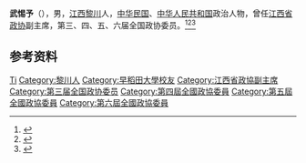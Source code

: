 '''武惕予'''（{{bd|1894年||1989年}}），男，[[江西|江西]][[黎川|黎川]]人，[[中华民国|中华民国]]、[[中华人民共和国|中华人民共和国]]政治人物，曾任[[江西省政协|江西省政协]]副主席，第三、四、五、六届全国政协委员。<ref>{{Cite book|title=历届全国政协委员人名辞典|author=|publisher=中国国际广播出版社|year=1996|isbn=9787507813746|location=北京|pages=286}}</ref><ref>{{Cite book|title=中华人民共和国职官志|author=何虎生, 李耀东, 向常福主编|publisher=中国社会出版社|year=2003|isbn=9787800883934|location=北京|pages=}}</ref><ref>{{cite book|title=中囯人名大辞典·当代人物卷|author=廖盖隆等编|year=1990|publisher=上海辞书出版社|location=上海|page=}}</ref>

== 参考资料 ==
{{reflist}}

{{中国人物小作品}}

{{Authority control}}
{{DEFAULTSORT:Wu武}}
[[Category:武姓|Ti]]
[[Category:黎川人|Category:黎川人]]
[[Category:早稻田大學校友|Category:早稻田大學校友]]
[[Category:江西省政協副主席|Category:江西省政協副主席]]
[[Category:第三届全国政协委员|Category:第三届全国政协委员]]
[[Category:第四屆全國政協委員|Category:第四屆全國政協委員]]
[[Category:第五屆全國政協委員|Category:第五屆全國政協委員]]
[[Category:第六屆全國政協委員|Category:第六屆全國政協委員]]